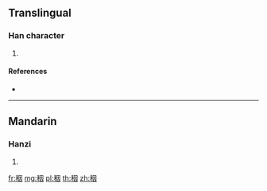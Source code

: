 {{character info/new}}
==Translingual==

===Han character===
{{Han char|rn=115|rad=禾|as=06|sn=11|four=|canj=HDWK}}

# {{defn|Han|sort=禾06}}

====References====
* {{Han ref|kx=0852.200|dkj=25026|dj=1276.220|hdz=42603.050|uh=79F5|ud=31221}}

----

==Mandarin==

===Hanzi===
{{cmn-hanzi|pin=[[yīn]] ([[yin1]])|wg=yin<sup>1</sup>}}

# {{defn|lang=cmn|sort=禾06}}

[[fr:秵]]
[[mg:秵]]
[[pl:秵]]
[[th:秵]]
[[zh:秵]]